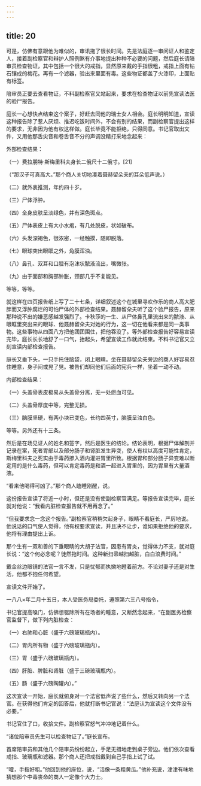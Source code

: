 ```yaml
---
---
---
```

title: 20
---




可是，仿佛有意跟他为难似的，审讯拖了很长时间。先是法庭逐一审问证人和鉴定人，接着副检察官和辩护人照例煞有介事地提出种种不必要的问题，然后庭长请陪审员检查物证，其中包括一个很大的戒指，显然原来戴的手指很粗，戒指上面有钻石镶成的梅花。再有一个滤器，验出来里面有毒。这些物证都盖了火漆印，上面贴有标签。

陪审员正要去查看物证，不料副检察官又站起来，要求在检查物证以前先宣读法医的验尸报告。

庭长一心想快点结束这个案子，好赶去同他的瑞士女人相会。庭长明明知道，宣读这种报告除了惹人厌烦、推迟吃饭时间外，不会有别的结果，而副检察官提出这样的要求，无非因为他有权这样做。庭长毕竟不能拒绝，只得同意。书记官取出文件，又用他那舌尖音和卷舌音不分的声调没精打采地念起来：

外部检查结果：

（一）费拉朋特·斯梅里科夫身长二俄尺十二俄寸。[21]

（“那汉子可真高大。”那个商人关切地凑着聂赫留朵夫的耳朵低声说。）

（二）就外表推测，年约四十岁。

（三）尸体浮肿。

（四）全身皮肤呈淡绿色，并有深色斑点。

（五）尸体表皮上有大小水疱，有几处脱皮，状如破布。

（六）头发深褐色，很浓密，一经触摸，随即脱落。

（七）眼球突出眼眶之外，角膜浑浊。

（八）鼻孔、双耳和口腔有泡沫状脓液流出，嘴微张。

（九）由于面部和胸部肿胀，颈部几乎不复能见。

等等，等等。

就这样在四页报告纸上写了二十七条，详细叙述这个在城里寻欢作乐的商人高大肥胖而又浮肿腐烂的可怕尸体的外部检查结果。聂赫留朵夫听了这个验尸报告，原来那种说不出的嫌恶感越发强烈了。卡秋莎的一生、从尸体鼻孔里流出来的脓液、从眼眶里突出来的眼球、他聂赫留朵夫对她的行为，这一切在他看来都是同一类事物。这些事物从四面八方把他团团围住，把他吞没了。等外部检查报告好容易宣读完毕，庭长长长地舒了一口气，抬起头，希望宣读工作就此结束。不料书记官又立刻宣读内部检查报告。

庭长又垂下头，一只手托住脑袋，闭上眼睛。坐在聂赫留朵夫旁边的商人好容易忍住睡意，身子间或晃了晃。被告们却同他们后面的宪兵一样，坐着一动不动。

内部检查结果：

（一）头盖骨表皮极易从头盖骨分离，无一处瘀血可见。

（二）头盖骨厚度中等，完整无损。

（三）脑膜坚硬，有两小块已变色，长约四英寸，脑膜呈浊白色。

等等。另外还有十三条。

然后是在场见证人的姓名和签字，然后是医生的结论。结论表明，根据尸体解剖并记录在案，死者胃部以及部分肠子和肾脏发生异变，使人有权以高度可能性肯定，斯梅里科夫之死实由于毒药掺入酒内灌进胃里所致。根据胃和部分肠子异变难以断定用的是什么毒药，但可以肯定毒药是和酒一起进入胃里的，因为胃里有大量酒液。

“看来他喝得可凶了。”那个商人瞌睡刚醒，说。

这份报告宣读了将近一小时，但还是没有使副检察官满足。等报告宣读完毕，庭长就对他说：“我看内脏检查报告就不用再念了。”

“但我要求念一念这个报告。”副检察官稍稍欠起身子，眼睛不看庭长，严厉地说。他说话的口气使人觉得，他有权要求宣读，并且决不让步，谁如果拒绝他的要求，他将有理由提出上诉。

那个生有一双和善的下垂眼睛的大胡子法官，因患有胃炎，觉得体力不支，就对庭长说：“这个何必念呢？徒然拖时间。这种新扫帚越扫越脏，白白浪费时间。”

戴金丝边眼镜的法官一言不发，只是忧郁而执拗地瞪着前方。不论对妻子还是对生活，他都不抱任何希望。

宣读文件开始了。

一八八×年二月十五日，本人受医务局委托，遵照第六三八号指令，

书记官提高嗓门，仿佛想驱除所有在场者的睡意，又断然念起来，“在副医务检察官监督下，做下列内脏检查：

（一）右肺和心脏（盛于六磅玻璃瓶内）。

（二）胃内所有物（盛于六磅玻璃瓶内）。

（三）胃（盛于六磅玻璃瓶内）。

（四）肝脏、脾脏和肾脏（盛于三磅玻璃瓶内）。

（五）肠（盛于六磅陶罐内）。”

这次宣读一开始，庭长就俯身对一个法官低声说了些什么，然后又转向另一个法官。在获得他们肯定的回答后，他就打断书记官说：“法庭认为宣读这个文件没有必要。”

书记官住了口，收拾文件。副检察官怒气冲冲地记着什么。

“诸位陪审员先生可以检查物证了。”庭长宣布。

首席陪审员和其他几个陪审员纷纷起立，手足无措地走到桌子旁边。他们依次查看戒指、玻璃瓶和滤器。那个商人还把戒指戴到自己手指上试了试。

“嚯，手指好粗。”他回到他的座位，说，“活像一条粗黄瓜。”他补充说，津津有味地猜想那个中毒丧命的商人一定像个大力士。